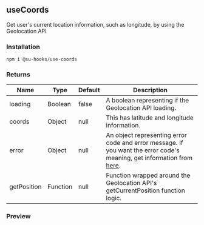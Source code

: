 ## useCoords

Get user's current location information, such as longitude, by using the Geolocation API

### Installation

```shell
npm i @su-hooks/use-coords
```

### Returns

| Name        | Type     | Default | Description                                                                                                                                                                                        |
| ----------- | -------- | ------- | -------------------------------------------------------------------------------------------------------------------------------------------------------------------------------------------------- |
| loading     | Boolean  | false   | A boolean representing if the Geolocation API loading.                                                                                                                                             |
| coords      | Object   | null    | This has latitude and longitude information.                                                                                                                                                       |
| error       | Object   | null    | An object representing error code and error message. If you want the error code's meaning, get information from [here](https://developer.mozilla.org/en-US/docs/Web/API/GeolocationPositionError). |
| getPosition | Function | null    | Function wrapped around the Geolocation API's getCurrentPosition function logic.                                                                                                                   |

### Preview
